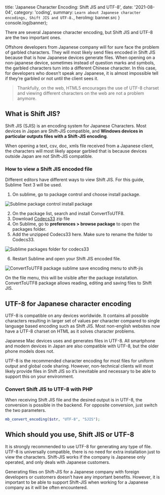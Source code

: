 

  title: 'Japanese Character Encoding: Shift JIS and UTF-8',
  date: '2021-08-04',
  category: 'coding',
  summary: `Learn about Japanese character encodings, Shift JIS and UTF-8.`,
  heroImg: banner.src
}
console.log(banner);

There are several Japanese character encoding, but Shift JIS and UTF-8 are the two important ones.

Offshore developers from Japanese company will for sure face the problem of garbled characters. They will most likely send files encoded in Shift JIS because that is how Japanese devices generate files. When opening on a non-japanese device, sometimes instead of question marks and symbols, the garbled characters turn into a different Chinese character. In this case, for developers who doesn’t speak any Japanese, it is almost impossible tell if they’re garbled or not until the client sees it.

>Thankfully, on the web, HTML5 encourages the use of UTF-8 charset and viewing different characters on the web are not a problem anymore.

## What is Shift JIS?

Shift JIS (SJIS) is an encoding system for Japanese Characters. Most devices in Japan are Shift-JIS compatible, and **Windows devices in particular outputs files with a Shift-JIS encoding**.

When opening a text, csv, doc, xmls file received from a Japanese client, the characters will most likely appear garbled that is because devices outside Japan are not Shift-JIS compatible.

### How to view a Shift JIS encoded file

Different editors have different ways to view Shift JIS. For this guide, Sublime Text 3 will be used.

1. On sublime, go to package control and choose install package.
<img src={step1} alt="Sublime package control install package" type="imgBlock" />

2. On the package list, search and install ConvertToUTF8.
3. Download [Codecs33](https://github.com/seanliang/Codecs33/tree/osx) zip file
4. On Sublime, go to **preferences > browse package** to open the packages folder.
5. Add the unzipped Codecs33 here. Make sure to rename the folder to Codecs33.
<img src={packSublime} alt="Sublime packages folder for codecs33" type="imgBlock" />

6. Restart Sublime and open your Shift JIS encoded file.
<img src={convert} alt="ConvertToUTF8 package sublime save encoding menu to shift-jis" type="imgBlock" />

On the file menu, this will be visible after the package installation. ConvertToUTF8 package allows reading, editing and saving files to Shift JIS.

## UTF-8 for Japanese character encoding

UTF-8 is compatible on any devices worldwide. It contains all possible characters resulting in larger set of values per character compared to single language based encoding such as Shift JIS. Most non-english websites now have a UTF-8 charset on HTML as it solves character problems.

Japanese Mac devices uses and generates files in UTF-8. All smartphone and modern devices in Japan are also compatible with UTF-8, but the older phone models does not.

UTF-8 is the recommended character encoding for most files for uniform output and global code sharing. However, non-technical clients will most likely provide files in Shift JIS so it’s inevitable and necessary to be able to support this on your environment.

### Convert Shift JIS to UTF-8 with PHP

When receiving Shift JIS file and the desired output is in UTF-8, the conversion is possible in the backend. For opposite conversion, just switch the two parameters.

```php
mb_convert_encoding($str, "UTF-8", "SJIS");
```

## Which should you use, Shift JIS or UTF-8
It is strongly recommended to use UTF-8 for generating any type of file. UTF-8 is universally compatible, there is no need for extra installation just to view the characters. Shift-JIS works if the company is Japanese only operated, and only deals with Japanese customers.

Generating files on Shift-JIS for a Japanese company with foreign developers or customers doesn’t have any important benefits. However, it is important to be able to support Shift-JIS when working for a Japanese company as it will be often encountered.